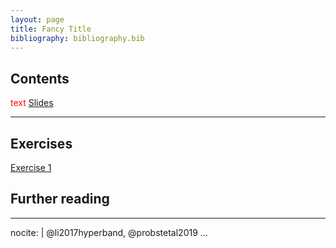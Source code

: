 ```yaml
---
layout: page
title: Fancy Title
bibliography: bibliography.bib
---
```


## Contents

<span style="color: red;">text</span>
[Slides](slides/test.pdf)

***

## Exercises

[Exercise 1](https://colab.research.google.com/drive/1DWOyuhCFEke5ewwprmarsYzSmK7W4pTy?usp=sharing)

## Further reading

---
nocite: | 
  @li2017hyperband, @probstetal2019
...
